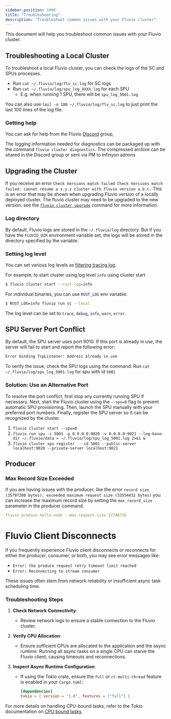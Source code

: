 ```yaml
---
sidebar_position: 1000
title: "Troubleshooting"
description: "Troubleshoot common issues with your Fluvio cluster"
---
```


This document will help you troubleshoot common issues with your Fluvio cluster.

## Troubleshooting a Local Cluster

To troubleshoot a local Fluvio cluster, you can check the logs of the SC and SPUs processes.

- Run `cat ~/.fluvio/log/flv_sc.log` for SC logs
- Run `cat ~/.fluvio/log/spu_log_XXXX.log` for each SPU
  - E.g. when running 1 SPU, there will be `spu_log_5001.log`

You can also use `tail -n 100 ~/.fluvio/log/flv_sc.log` to just print the last 100 lines of the log file.

### Getting help

You can ask for help from the Fluvio [Discord] group,

The logging information needed for diagnostics can be packaged up with the command
`fluvio cluster diagnostics`. The compressed archive can be shared in the Discord group or sent via PM to Infinyon admins

## Upgrading the Cluster

If you receive an error `Check Versions match failed Check Versions match failed: cannot resume a x.y.z cluster with fluvio version a.b.c.` This is an error that may be shown when upgrading Fluvio version of a locally deployed cluster. The fluvio cluster may need to be
upgraded to the new version: see the [`fluvio cluster upgrade`] command for more information.

### Log directory

By default, Fluvio logs are stored in the `~/.fluvio/log` directory.
But if you have the `FLUVIO_DIR` environment variable set, the logs will be stored in the directory specified by the variable.

### Setting log level

You can set various log levels as [filtering tracing log].

For example, to start cluster using log level `info` using cluster start

```bash
$ fluvio cluster start --rust-log=info
```

For individual binaries, you can use `RUST_LOG` env variable:

```bash
$ RUST_LOG=info fluvio run sc --local
```

The log level can be set to `trace`, `debug`, `info`, `warn`, `error`.

##  SPU Server Port Conflict
By default, the SPU server uses port 9010. If this port is already in use, the server will fail to start and report the following error:

```bash
Error binding TcpListener: Address already in use
```
To verify the issue, check the SPU logs using the command:
Run `cat ~/.fluvio/log/spu_log_5001.log` for spu with id `5001`

### Solution: Use an Alternative Port

To resolve the port conflict, first stop any currently running SPU if necessary. Next, start the Fluvio cluster using the `--spu=0` flag to prevent automatic SPU provisioning. Then, launch the SPU manually with your preferred port numbers. Finally, register the SPU server so it can be recognized by the cluster.


1. `fluvio cluster start --spu=0`
2. `fluvio run spu -i 5001 -p 0.0.0.0:9020 -v 0.0.0.0:9021 --log-base-dir ~/.fluvio/data > ~/.fluvio/log/spu_log_5001.log 2>&1 &`
3. `fluvio cluster spu register  --id 5001 --public-server localhost:9020 --private-server localhost:9021`

## Producer

### Max Record Size Exceeded

if you are having issues with the producer, like the error `record size (35707200 bytes), exceeded maximum request size (33554432 bytes)` you can increase the maximum record size by setting the `max_record_size` parameter in the producer command.

```yaml
fluvio produce hello-node --max-request-size 37748736
```

# Fluvio Client Disconnects

If you frequently experience Fluvio client disconnects or reconnects for either
the producer, consumer, or both, you may see error messages like:

- `Error: the produce request retry timeout limit reached`
- `Error: Reconnecting to stream consumer`

These issues often stem from network reliability or insufficient async task
scheduling time.

### Troubleshooting Steps

1. **Check Network Connectivity**:
   - Review network logs to ensure a stable connection to the Fluvio cluster.

2. **Verify CPU Allocation**:
   - Ensure sufficient CPUs are allocated to the application and the async
   runtime. Running all async tasks on a single CPU can starve the Fluvio
   client, causing timeouts and reconnections.

3. **Inspect Async Runtime Configuration**:
   - If using the Tokio crate, ensure the `full` or `rt-multi-thread` feature is
   enabled in your `Cargo.toml`:
     ```toml
     [dependencies]
     tokio = { version = "1.0", features = ["full"] }
     ```

For more details on handling CPU-bound tasks, refer to the Tokio documentation
on [CPU bound tasks].


[`fluvio cluster upgrade`]: cli/fluvio/cluster.mdx#fluvio-cluster-upgrade
[filtering tracing log]: https://docs.rs/tracing-subscriber/latest/tracing_subscriber/filter/struct.EnvFilter.html
[Discord]: https://discord.com/invite/bBG2dTz
[CPU bound tasks]: https://docs.rs/tokio/latest/tokio/#cpu-bound-tasks-and-blocking-code

